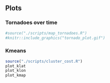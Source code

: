 ```r

```


## Plots

### Tornadoes over time

```r
#source("./scripts/map_tornadoes.R")
#knitr::include_graphics("tornado_plot.gif")
```

### Kmeans

```r
source("./scripts/cluster_cost.R")
plot_klat
plot_klon
plot_kmap
```


